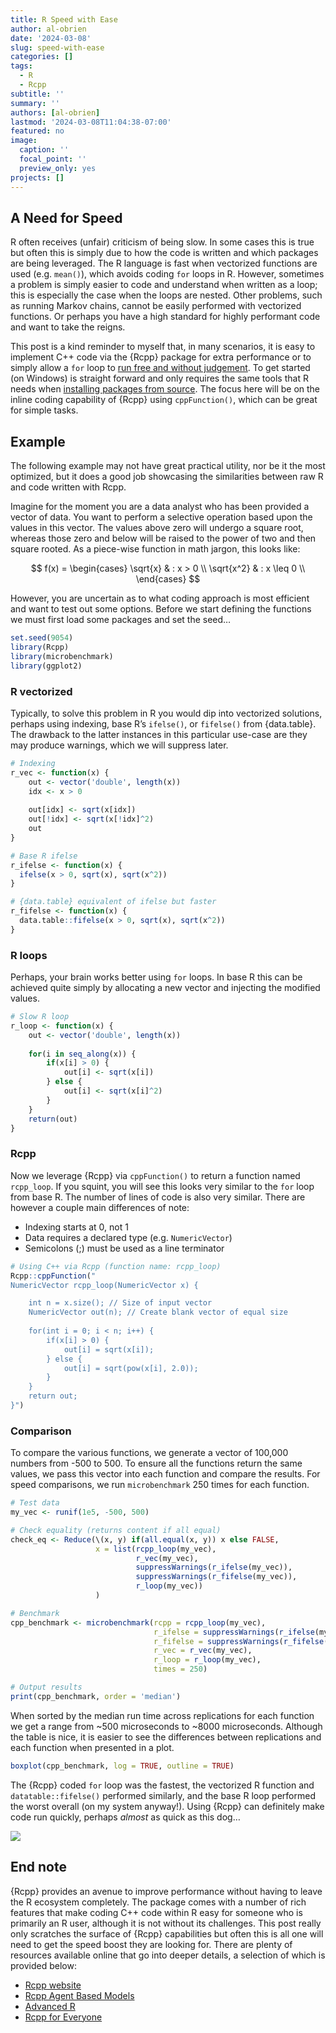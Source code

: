 ```yaml
---
title: R Speed with Ease
author: al-obrien
date: '2024-03-08'
slug: speed-with-ease
categories: []
tags:
  - R
  - Rcpp
subtitle: ''
summary: ''
authors: [al-obrien]
lastmod: '2024-03-08T11:04:38-07:00'
featured: no
image:
  caption: ''
  focal_point: ''
  preview_only: yes
projects: []
---
```


## A Need for Speed

R often receives (unfair) criticism of being slow. In some cases this is true but often this is simply due to how the code is written and which packages are being leveraged. The R language is fast when vectorized functions are used (e.g. `mean()`), which avoids coding `for` loops in R. However, sometimes a problem is simply easier to code and understand when written as a loop; this is especially the case when the loops are nested. Other problems, such as running Markov chains, cannot be easily performed with vectorized functions. Or perhaps you have a high standard for highly performant code and want to take the reigns.

This post is a kind reminder to myself that, in many scenarios, it is easy to implement C++ code via the {Rcpp} package for extra performance or to simply allow a `for` loop to [run free and without judgement](https://stackoverflow.com/questions/30240573/are-for-loops-evil-in-r). To get started (on Windows) is straight forward and only requires the same tools that R needs when [installing packages from source](https://cran.r-project.org/bin/windows/Rtools/). The focus here will be on the inline coding capability of {Rcpp} using `cppFunction()`, which can be great for simple tasks.

## Example

The following example may not have great practical utility, nor be it the most optimized, but it does a good job showcasing the similarities between raw R and code written with Rcpp.

Imagine for the moment you are a data analyst who has been provided a vector of data. You want to perform a selective operation based upon the values in this vector. The values above zero will undergo a square root, whereas those zero and below will be raised to the power of two and then square rooted. As a piece-wise function in math jargon, this looks like:

$$
f(x) = \begin{cases}
\sqrt{x} & :  x > 0 \\
\sqrt{x^2} & : x \leq 0 \\
\end{cases}
$$

However, you are uncertain as to what coding approach is most efficient and want to test out some options. Before we start defining the functions we must first load some packages and set the seed...
```r
set.seed(9054)
library(Rcpp)
library(microbenchmark)
library(ggplot2)
```

### R vectorized

Typically, to solve this problem in R you would dip into vectorized solutions, perhaps using indexing, base R's `ifelse()`, or `fifelse()` from {data.table}. The drawback to the latter instances in this particular use-case are they may produce warnings, which we will suppress later. 

```r
# Indexing
r_vec <- function(x) {
    out <- vector('double', length(x))
    idx <- x > 0
    
    out[idx] <- sqrt(x[idx])
    out[!idx] <- sqrt(x[!idx]^2)
    out
}

# Base R ifelse
r_ifelse <- function(x) {
  ifelse(x > 0, sqrt(x), sqrt(x^2))
}

# {data.table} equivalent of ifelse but faster
r_fifelse <- function(x) {
  data.table::fifelse(x > 0, sqrt(x), sqrt(x^2))
}
```

### R loops

Perhaps, your brain works better using `for` loops. In base R this can be achieved quite simply by allocating a new vector and injecting the modified values.

```r
# Slow R loop
r_loop <- function(x) {
    out <- vector('double', length(x))
    
    for(i in seq_along(x)) {
        if(x[i] > 0) {
            out[i] <- sqrt(x[i])
        } else {
            out[i] <- sqrt(x[i]^2)
        }
    }
    return(out)
}
```

### Rcpp

Now we leverage {Rcpp} via `cppFunction()` to return a function named `rcpp_loop`. If you squint, you will see this looks very similar to the `for` loop from base R. The number of lines of code is also very similar.  There are however a couple main differences of note:

- Indexing starts at 0, not 1
- Data requires a declared type (e.g. `NumericVector`)
- Semicolons (;) must be used as a line terminator

```r
# Using C++ via Rcpp (function name: rcpp_loop)
Rcpp::cppFunction("
NumericVector rcpp_loop(NumericVector x) {

    int n = x.size(); // Size of input vector
    NumericVector out(n); // Create blank vector of equal size
    
    for(int i = 0; i < n; i++) {
        if(x[i] > 0) {
            out[i] = sqrt(x[i]);
        } else {
            out[i] = sqrt(pow(x[i], 2.0));
        }
    }
    return out;
}")
```

### Comparison

To compare the various functions, we generate a vector of 100,000 numbers from -500 to 500. To ensure all the functions return the same values, we pass this vector into each function and compare the results. For speed comparisons, we run `microbenchmark` 250 times for each function. 

```r
# Test data
my_vec <- runif(1e5, -500, 500)

# Check equality (returns content if all equal)
check_eq <- Reduce(\(x, y) if(all.equal(x, y)) x else FALSE,
                   x = list(rcpp_loop(my_vec),
                            r_vec(my_vec),
                            suppressWarnings(r_ifelse(my_vec)),
                            suppressWarnings(r_fifelse(my_vec)),
                            r_loop(my_vec))
                   )

# Benchmark
cpp_benchmark <- microbenchmark(rcpp = rcpp_loop(my_vec),
                                r_ifelse = suppressWarnings(r_ifelse(my_vec)),
                                r_fifelse = suppressWarnings(r_fifelse(my_vec)),
                                r_vec = r_vec(my_vec),
                                r_loop = r_loop(my_vec),
                                times = 250)

# Output results
print(cpp_benchmark, order = 'median')
```

When sorted by the median run time across replications for each function we get a range from ~500 microseconds to ~8000 microseconds. Although the table is nice, it is easier to see the differences between replications and each function when presented in a plot. 

```r
boxplot(cpp_benchmark, log = TRUE, outline = TRUE)
```

The {Rcpp} coded `for` loop was the fastest, the vectorized R function and `datatable::fifelse()` performed similarly, and the base R loop performed the worst overall (on my system anyway!). Using {Rcpp} can definitely make code run quickly, perhaps *almost* as quick as this dog...

<img src="https://media.giphy.com/media/v1.Y2lkPTc5MGI3NjExcGV5NzZ1d3g0ZmtqdncxcjVyODZ1bmY4ZWZkZDdtc3Z3NzZqaG43ayZlcD12MV9pbnRlcm5hbF9naWZfYnlfaWQmY3Q9Zw/6HypNJJjcfnZ1bzWDs/giphy.gif"/>

## End note

{Rcpp} provides an avenue to improve performance without having to leave the R ecosystem completely. The package comes with a number of rich features that make coding C++ code within R easy for someone who is primarily an R user, although it is not without its challenges. This post really only scratches the surface of {Rcpp} capabilities but often this is all one will need to get the speed boost they are looking for. There are plenty of resources available online that go into deeper details, a selection of which is provided below:

- [Rcpp website](https://www.rcpp.org/)
- [Rcpp Agent Based Models](https://gweissman.github.io/post/rcpp-is-smoking-fast-for-agent-based-models-in-data-frames)
- [Advanced R](https://adv-r.hadley.nz/rcpp.html)
- [Rcpp for Everyone](https://teuder.github.io/rcpp4everyone_en/)